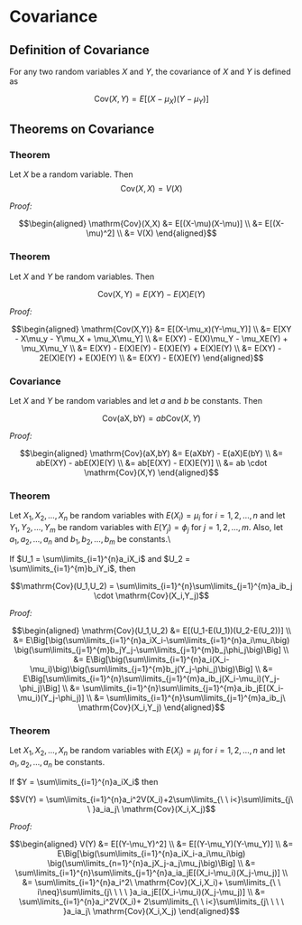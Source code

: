 # Covariance

## Definition of Covariance

For any two random variables $X$ and $Y$, the covariance of $X$ and $Y$ is defined as

$$\mathrm{Cov}(X,Y) = E[(X-\mu_X)(Y-\mu_Y)]$$

## Theorems on Covariance

### Theorem

Let $X$ be a random variable.  Then
$$\mathrm{Cov}(X,X) = V(X)$$

_Proof:_

$$\begin{aligned}
\mathrm{Cov}(X,X)
	&= E[(X-\mu)(X-\mu)] \\
	&= E[(X-\mu)^2] \\
	&= V(X)
\end{aligned}$$


### Theorem {#covariance-theorem2}

Let $X$ and $Y$ be random variables.  Then

$$\mathrm{Cov(X,Y)} = E(XY)-E(X)E(Y)$$

_Proof:_

$$\begin{aligned}
\mathrm{Cov(X,Y)}
  &= E[(X-\mu_x)(Y-\mu_Y)] \\
  &= E[XY - X\mu_y - Y\mu_X + \mu_X\mu_Y] \\
  &= E(XY) - E(X)\mu_Y - \mu_XE(Y) + \mu_X\mu_Y \\
  &= E(XY) - E(X)E(Y) - E(X)E(Y) + E(X)E(Y) \\
  &= E(XY) - 2E(X)E(Y) + E(X)E(Y) \\
  &= E(XY) - E(X)E(Y)
\end{aligned}$$



### Covariance

Let $X$ and $Y$ be random variables and let $a$ and $b$ be constants.  Then

$$\mathrm{Cov(aX,bY)} = ab \mathrm{Cov}(X,Y)$$

_Proof:_

$$\begin{aligned}
\mathrm{Cov}(aX,bY)
	&= E(aXbY) - E(aX)E(bY) \\
  &= abE(XY) - abE(X)E(Y) \\
	&= ab[E(XY) - E(X)E(Y)] \\
  &= ab \cdot \mathrm{Cov}(X,Y)
\end{aligned}$$


### Theorem

Let $X_1 , X_2 , \ldots , X_n$ be random variables with $E(X_i) = \mu_i$ for $i = 1,2,\ldots,n$ and let $Y_1,Y_2,\ldots,Y_m$ be random variables with $E(Y_j) = \phi_j$ for $j=1,2,\ldots,m$.  Also, let $a_1,a_2,\ldots,a_n$ and $b_1,b_2,\ldots,b_m$ be constants.\\

If $U_1 = \sum\limits_{i=1}^{n}a_iX_i$
 and $U_2 = \sum\limits_{i=1}^{m}b_iY_i$, then 
 
$$\mathrm{Cov}(U_1,U_2) = \sum\limits_{i=1}^{n}\sum\limits_{j=1}^{m}a_ib_j \cdot \mathrm{Cov}(X_i,Y_j)$$

_Proof:_

$$\begin{aligned}
\mathrm{Cov}(U_1,U_2)
	&= E[(U_1-E(U_1))(U_2-E(U_2))] \\
  &= E\Big[\big(\sum\limits_{i=1}^{n}a_iX_i-\sum\limits_{i=1}^{n}a_i\mu_i\big)
		\big(\sum\limits_{j=1}^{m}b_jY_j-\sum\limits_{j=1}^{m}b_j\phi_j\big)\Big] \\
  &= E\Big[\big(\sum\limits_{i=1}^{n}a_i(X_i-\mu_i)\big)\big(\sum\limits_{j=1}^{m}b_j(Y_j-\phi_j)\big)\Big] \\
  &= E\Big[\sum\limits_{i=1}^{n}\sum\limits_{j=1}^{m}a_ib_j(X_i-\mu_i)(Y_j-\phi_j)\Big] \\
  &= \sum\limits_{i=1}^{n}\sum\limits_{j=1}^{m}a_ib_jE[(X_i-\mu_i)(Y_j-\phi_j)] \\
  &= \sum\limits_{i=1}^{n}\sum\limits_{j=1}^{m}a_ib_j\ \mathrm{Cov}(X_i,Y_j)
\end{aligned}$$


### Theorem

Let $X_1,X_2,\ldots,X_n$ be random variables with $E(X_i)=\mu_i$ for $i=1,2,\ldots,n$ and let $a_1,a_2,\ldots,a_n$ be constants.  

If $Y = \sum\limits_{i=1}^{n}a_iX_i$ then

$$V(Y) = 
  \sum\limits_{i=1}^{n}a_i^2V(X_i)+2\sum\limits_{\ \ i<}\sum\limits_{j\ \ }a_ia_j\ \mathrm{Cov}(X_i,X_j)$$

_Proof:_

$$\begin{aligned}
V(Y)
	&= E[(Y-\mu_Y)^2] \\
	&= E[(Y-\mu_Y)(Y-\mu_Y)] \\
  &= E\Big[\big(\sum\limits_{i=1}^{n}a_iX_i-a_i\mu_i\big)
      \big(\sum\limits_{n=1}^{n}a_jX_j-a_j\mu_j\big)\Big] \\
  &= \sum\limits_{i=1}^{n}\sum\limits_{j=1}^{n}a_ia_jE[(X_i-\mu_i)(X_j-\mu_j)] \\
  &= \sum\limits_{i=1}^{n}a_i^2\ \mathrm{Cov}(X_i,X_i)+
		\sum\limits_{\ \ i\neq}\sum\limits_{j\ \ \ \ }a_ia_jE[(X_i-\mu_i)(X_j-\mu_j)] \\
  &= \sum\limits_{i=1}^{n}a_i^2V(X_i)+
      2\sum\limits_{\ \ i<}\sum\limits_{j\ \ \ \ }a_ia_j\ \mathrm{Cov}(X_i,X_j)
\end{aligned}$$

